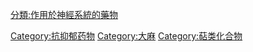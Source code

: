 {{Commons cat|Cannabinoids}}

[[Category:抗抑郁药物|Category:抗抑郁药物]]
[[Category:大麻|Category:大麻]]
[[Category:萜类化合物|Category:萜类化合物]]
[[分類:作用於神經系統的藥物|分類:作用於神經系統的藥物]]
